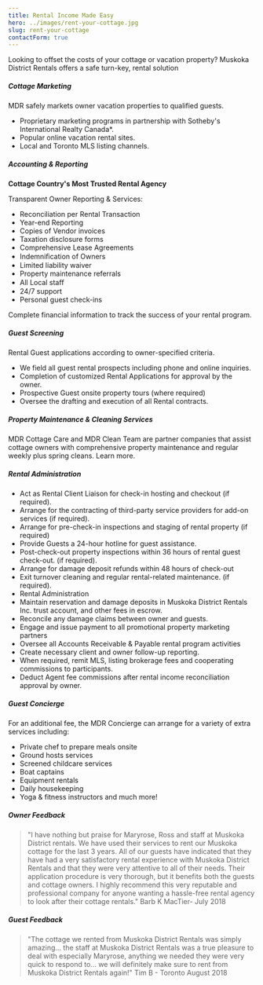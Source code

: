 ```yaml
---
title: Rental Income Made Easy
hero: ../images/rent-your-cottage.jpg
slug: rent-your-cottage
contactForm: true
---
```



Looking to offset the costs of your cottage or vacation property? Muskoka District Rentals offers a safe turn-key, rental solution

##### Cottage Marketing

MDR safely markets owner vacation properties to qualified guests.

- Proprietary marketing programs in partnership with Sotheby's International Realty Canada\*.
- Popular online vacation rental sites.
- Local and Toronto MLS listing channels.

##### Accounting & Reporting

**Cottage Country's Most Trusted Rental Agency**

Transparent Owner Reporting & Services:

- Reconciliation per Rental Transaction
- Year-end Reporting
- Copies of Vendor invoices
- Taxation disclosure forms
- Comprehensive Lease Agreements
- Indemniﬁcation of Owners
- Limited liability waiver
- Property maintenance referrals
- All Local staﬀ
- 24/7 support
- Personal guest check-ins

Complete financial information to track the success of your rental program.

##### Guest Screening

Rental Guest applications according to owner-specified criteria.

- We field all guest rental prospects including phone and online inquiries.
- Completion of customized Rental Applications for approval by the owner.
- Prospective Guest onsite property tours (where required)
- Oversee the drafting and execution of all Rental contracts.

##### Property Maintenance & Cleaning Services

MDR Cottage Care and MDR Clean Team are partner companies that assist cottage owners with comprehensive property maintenance and regular weekly plus spring cleans. Learn more.

##### Rental Administration

- Act as Rental Client Liaison for check-in hosting and checkout (if required).
- Arrange for the contracting of third-party service providers for add-on services (if required).
- Arrange for pre-check-in inspections and staging of rental property (if required)
- Provide Guests a 24-hour hotline for guest assistance.
- Post-check-out property inspections within 36 hours of rental guest check-out. (if required).
- Arrange for damage deposit refunds within 48 hours of check-out
- Exit turnover cleaning and regular rental-related maintenance. (if required).
- Rental Administration
- Maintain reservation and damage deposits in Muskoka District Rentals Inc. trust account, and other fees in escrow.
- Reconcile any damage claims between owner and guests.
- Engage and issue payment to all promotional property marketing partners
- Oversee all Accounts Receivable & Payable rental program activities
- Create necessary client and owner follow-up reporting.
- When required, remit MLS, listing brokerage fees and cooperating commissions to participants.
- Deduct Agent fee commissions after rental income reconciliation approval by owner.

##### Guest Concierge

For an additional fee, the MDR Concierge can arrange for a variety of extra services including:

- Private chef to prepare meals onsite
- Ground hosts services
- Screened childcare services
- Boat captains
- Equipment rentals
- Daily housekeeping
- Yoga & fitness instructors and much more!

<ConciergeServices rentalPage />

##### Owner Feedback

> "I have nothing but praise for Maryrose, Ross and staff at Muskoka District rentals. We have used their services to rent our Muskoka cottage for the last 3 years. All of our guests have indicated that they have had a very satisfactory rental experience with Muskoka District Rentals and that they were very attentive to all of their needs. Their application procedure is very thorough, but it benefits both the guests and cottage owners. I highly recommend this very reputable and professional company for anyone wanting a hassle-free rental agency to look after their cottage rentals." Barb K MacTier- July 2018

##### Guest Feedback

> "The cottage we rented from Muskoka District Rentals was simply amazing... the staff at Muskoka District Rentals was a true pleasure to deal with especially Maryrose, anything we needed they were very quick to respond to... we will definitely make sure to rent from Muskoka District Rentals again!" Tim B - Toronto August 2018
